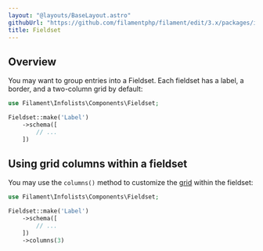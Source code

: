 ```yaml
---
layout: "@layouts/BaseLayout.astro"
githubUrl: "https://github.com/filamentphp/filament/edit/3.x/packages/infolists/docs/04-layout/03-fieldset.md"
title: Fieldset
---
```


## Overview

You may want to group entries into a Fieldset. Each fieldset has a label, a border, and a two-column grid by default:

```php
use Filament\Infolists\Components\Fieldset;

Fieldset::make('Label')
    ->schema([
        // ...
    ])
```

<AutoScreenshot name="infolists/layout/fieldset/simple" alt="Fieldset" version="3.x" />

## Using grid columns within a fieldset

You may use the `columns()` method to customize the [grid](./grid) within the fieldset:

```php
use Filament\Infolists\Components\Fieldset;

Fieldset::make('Label')
    ->schema([
        // ...
    ])
    ->columns(3)
```
